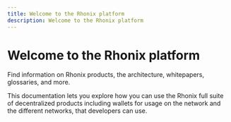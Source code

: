 ```yaml
---
title: Welcome to the Rhonix platform
description: Welcome to the Rhonix platform
---
```



# Welcome to the Rhonix platform

Find information on Rhonix products, the architecture, whitepapers, glossaries, and more.

This documentation lets you explore how you can use the Rhonix full suite of decentralized products including wallets for usage on the network and the different networks, that developers can use.
